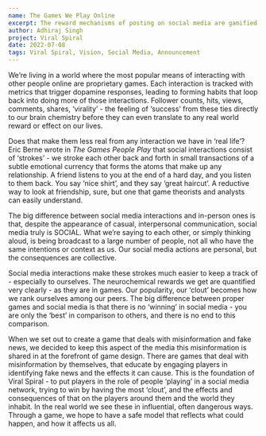 ```yaml
---
name: The Games We Play Online
excerpt: The reward mechanisms of posting on social media are gamified to begin with - so why not a game that deals with just that?
author: Adhiraj Singh
project: Viral Spiral
date: 2022-07-08
tags: Viral Spiral, Vision, Social Media, Announcement
---
```


We’re living in a world where the most popular means of interacting with other people online are proprietary games.
Each interaction is tracked with metrics that trigger dopamine responses, leading to forming habits that loop back into doing more of those interactions.
Follower counts, hits, views, comments, shares, ‘virality’ - the feeling of ‘success’ from these ties directly to our brain chemistry before they can
even translate to any real world reward or effect on our lives.

Does that make them less real from any interaction we have in ‘real life’? Eric Berne wrote in _The Games People Play_ that social interactions consist
of ‘strokes’ - we stroke each other back and forth in small transactions of a subtle emotional currency that forms the atoms that make up any relationship.
A friend listens to you at the end of a hard day, and you listen to them back. You say ‘nice shirt’, and they say ‘great haircut’. A reductive way to
look at friendship, sure, but one that game theorists and analysts can easily understand.

The big difference between social media interactions and in-person ones is that, despite the appearance of casual, interpersonal communication,
social media truly is SOCIAL. What we’re saying to each other, or simply thinking aloud, is being broadcast to a large number of people, not all who
have the same intentions or context as us. Our social media actions are personal, but the consequences are collective.

Social media interactions make these strokes much easier to keep a track of - especially to ourselves. The neurochemical rewards we get are
quantified very clearly - as they are in games. Our popularity, our ‘clout’ becomes how we rank ourselves among our peers. The big difference
between proper games and social media is that there is no ‘winning’ in social media - you are only the ‘best’ in comparison to others, and there
is no end to this comparison.

When we set out to create a game that deals with misinformation and fake news, we decided to keep this aspect of the media this misinformation is
shared in at the forefront of game design. There are games that deal with misinformation by themselves, that educate by engaging players in
identifying fake news and the effects it can cause. This is the foundation of Viral Spiral - to put players in the role of people ‘playing’ in
a social media network, trying to win by having the most ‘clout’, and the effects and consequences of that on the players around them and the world
they inhabit. In the real world we see these in influential, often dangerous ways. Through a game, we hope to have a safe model that reflects
what could happen, and how it affects us all.
